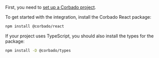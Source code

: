 First, you need to [set up a Corbado project](/overview/getting-started).

To get started with the integration, install the Corbado React package:

```bash
npm install @corbado/react
```

If your project uses TypeScript, you should also install the types for the package:

```bash
npm install -D @corbado/types
```